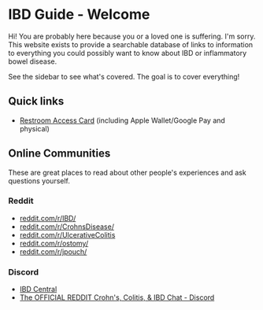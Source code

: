 # IBD Guide - Welcome

Hi! You are probably here because you or a loved one is suffering. I'm sorry. This website exists to provide a searchable database of links to information to everything you could possibly want to know about IBD or inflammatory bowel disease.

See the sidebar to see what's covered. The goal is to cover everything!

## Quick links

- [Restroom Access Card](https://www.crohnsandcolitis.com/sign-up?&cid=ppc_ppd_ggl_uc_da_restroom_access_card_Phrase_64Z1844143) (including Apple Wallet/Google Pay and physical)

## Online Communities

These are great places to read about other people's experiences and ask questions yourself.

### Reddit

- [reddit.com/r/IBD/](https://reddit.com/r/IBD/)
- [reddit.com/r/CrohnsDisease/](https://reddit.com/r/CrohnsDisease/)
- [reddit.com/r/UlcerativeColitis](https://www.reddit.com/r/UlcerativeColitis/)
- [reddit.com/r/ostomy/](https://reddit.com/r/ostomy/)
- [reddit.com/r/jpouch/](https://reddit.com/r/jpouch/)

### Discord

- [IBD Central](https://discord.gg/ibdcentral)
- [The OFFICIAL REDDIT Crohn's, Colitis, & IBD Chat - Discord](https://discord.com/invite/the-official-reddit-crohn-s-colitis-ibd-chat-574004273701191711)
